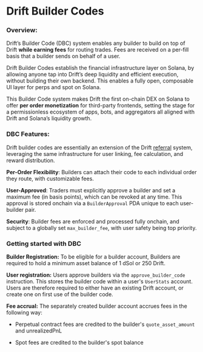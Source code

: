 # Drift Builder Codes

### Overview:

Drift’s Builder Code (DBC) system enables any builder to build on top of Drift **while earning fees** for routing trades. Fees are received on a per-fill basis that a builder sends on behalf of a user. 

Drift Builder Codes establish the financial infrastructure layer on Solana, by allowing anyone tap into Drift’s deep liquidity and efficient execution, without building their own backend. This enables a fully open, composable UI layer for perps and spot on Solana.

This Builder Code system makes Drift the first on-chain DEX on Solana to offer **per order monetization** for third-party frontends, setting the stage for a permissionless ecosystem of apps, bots, and aggregators all aligned with Drift and Solana’s liquidity growth. 

### **DBC Features:**
Drift builder codes are essentially an extension of the Drift [referral](https://docs.drift.trade/referral-link) system, leveraging the same infrastructure for user linking, fee calculation, and reward distribution. 

**Per-Order Flexibility**: Builders can attach their code to each individual order they route, with customizable fees.

**User-Approved**: Traders must explicitly approve a builder and set a maximum fee (in basis points), which can be revoked at any time. This approval is stored onchain via a `BuilderApproval` PDA unique to each user-builder pair.

**Security**: Builder fees are enforced and processed fully onchain, and subject to a globally set `max_builder_fee`, with user safety being top priority.

### Getting started with DBC

**Builder Registration:** To be eligible for a builder account, Builders are required to hold a minimum asset balance of 1 dSol or 250 Drift.

**User registration:** Users approve builders via the `approve_builder_code` instruction. This stores the builder code within a user's `UserStats` account. Users are therefore required to either have an existing Drift account, or create one on first use of the builder code.

**Fee accrual:** The separately created builder account accrues fees in the following way:

- Perpetual contract fees are credited to the builder's `quote_asset_amount` and unrealizedPnL

- Spot fees are credited to the builder's spot balance

